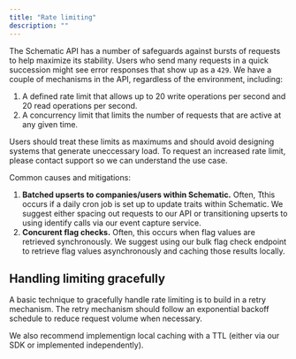```yaml
---
title: "Rate limiting"
description: ""
---
```


The Schematic API has a number of safeguards against bursts of requests to help maximize its stability. Users who send many requests in a quick succession might see error responses that show up as a `429`. We have a couple of mechanisms in the API, regardless of the environment, including:

1. A defined rate limit that allows up to 20 write operations per second and 20 read operations per second.
2. A concurrency limit that limits the number of requests that are active at any given time.

Users should treat these limits as maximums and should avoid designing systems that generate uneccessary load. To request an increased rate limit, please contact support so we can understand the use case.

Common causes and mitigations:
1. **Batched upserts to companies/users within Schematic.** Often, Tthis occurs if a daily cron job is set up to update traits within Schematic. We suggest either spacing out requests to our API or transitioning upserts to using identify calls via our event capture service.
2. **Concurent flag checks.** Often, this occurs when flag values are retrieved synchronously. We suggest using our bulk flag check endpoint to retrieve flag values asynchronously and caching those results locally.

## Handling limiting gracefully

A basic technique to gracefully handle rate limiting is to build in a retry mechanism. The retry mechanism should follow an exponential backoff schedule to reduce request volume when necessary. 

We also recommend implementign local caching with a TTL (either via our SDK or implemented independently).